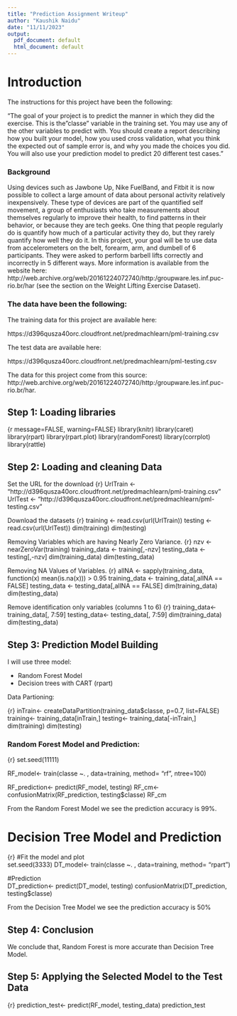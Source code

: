 ```yaml
---
title: "Prediction Assignment Writeup"
author: "Kaushik Naidu"
date: "11/11/2023"
output:
  pdf_document: default
  html_document: default
---
```

# Introduction

The instructions for this project have been the following: 

"The goal of your project is to predict the manner in which they did the exercise. This is the "classe" variable in the training set. You may use any of the other variables to predict with. You should create a report describing how you built your model, how you used cross validation, what you think the expected out of sample error is, and why you made the choices you did. You will also use your prediction model to predict 20 different test cases."

### Background

Using devices such as Jawbone Up, Nike FuelBand, and Fitbit it is now possible to collect a large amount of data about personal activity relatively inexpensively. These type of devices are part of the quantified self movement, a group of enthusiasts who take measurements about themselves regularly to improve their health, to find patterns in their behavior, or because they are tech geeks. One thing that people regularly do is quantify how much of a particular activity they do, but they rarely quantify how well they do it. In this project, your goal will be to use data from accelerometers on the belt, forearm, arm, and dumbell of 6 participants. They were asked to perform barbell lifts correctly and incorrectly in 5 different ways. More information is available from the website here: http://web.archive.org/web/20161224072740/http:/groupware.les.inf.puc-rio.br/har (see the section on the Weight Lifting Exercise Dataset).

### The data have been the following:

The training data for this project are available here:

https://d396qusza40orc.cloudfront.net/predmachlearn/pml-training.csv

The test data are available here:

https://d396qusza40orc.cloudfront.net/predmachlearn/pml-testing.csv

The data for this project come from this source: http://web.archive.org/web/20161224072740/http:/groupware.les.inf.puc-rio.br/har.


## Step 1: Loading libraries
{r message=FALSE, warning=FALSE}
library(knitr)
library(caret)
library(rpart)
library(rpart.plot)
library(randomForest)
library(corrplot)
library(rattle)


## Step 2: Loading and cleaning Data

Set the URL for the download
{r}
UrlTrain <- "http://d396qusza40orc.cloudfront.net/predmachlearn/pml-training.csv"
UrlTest  <- "http://d396qusza40orc.cloudfront.net/predmachlearn/pml-testing.csv"


Download the datasets
{r}
training <- read.csv(url(UrlTrain))
testing  <- read.csv(url(UrlTest))
dim(training)
dim(testing)


Removing Variables which are having Nearly Zero Variance.
{r}
nzv <- nearZeroVar(training)
training_data <- training[,-nzv]
testing_data <- testing[,-nzv]
dim(training_data)
dim(testing_data)


Removing NA Values of Variables. 
{r}
allNA <- sapply(training_data, function(x) mean(is.na(x))) > 0.95
training_data <- training_data[,allNA == FALSE]
testing_data <- testing_data[,allNA == FALSE]
dim(training_data)
dim(testing_data)


Remove identification only variables (columns 1 to 6)
{r}
training_data<- training_data[, 7:59]
testing_data<- testing_data[, 7:59]
dim(training_data)
dim(testing_data)


## Step 3: Prediction Model Building

I will use three model:

+ Random Forest Model
+ Decision trees with CART (rpart)

Data Partioning:

{r}
inTrain<- createDataPartition(training_data$classe, p=0.7, list=FALSE)
training<- training_data[inTrain,]
testing<- training_data[-inTrain,]
dim(training)
dim(testing)


### Random Forest Model and Prediction:

{r}
set.seed(11111)
   
RF_model<- train(classe ~. , data=training, method= "rf", ntree=100)
 
RF_prediction<- predict(RF_model, testing)
RF_cm<-confusionMatrix(RF_prediction, testing$classe)
RF_cm


From the Random Forest Model we see the prediction accuracy is 99%.

# Decision Tree Model and Prediction

{r}
#Fit the model and plot   
set.seed(3333)
DT_model<- train(classe ~. , data=training, method= "rpart")

#Prediction   
DT_prediction<- predict(DT_model, testing)
confusionMatrix(DT_prediction, testing$classe)



From the Decision Tree Model we see the prediction accuracy is 50% 

## Step 4: Conclusion

We conclude that, Random Forest is more accurate than Decision Tree Model.

## Step 5: Applying the Selected Model to the Test Data

{r}
prediction_test<- predict(RF_model, testing_data)
prediction_test
